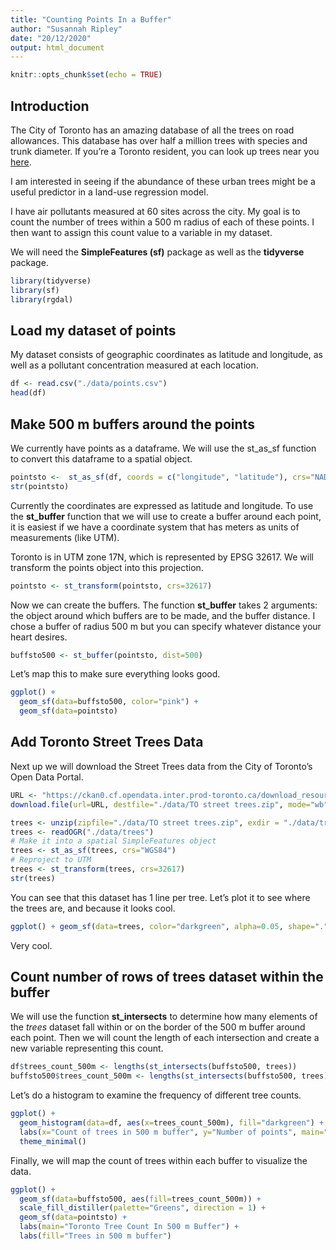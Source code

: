 ```yaml
---
title: "Counting Points In a Buffer"
author: "Susannah Ripley"
date: "20/12/2020"
output: html_document
---
```


```r
knitr::opts_chunk$set(echo = TRUE)
```

## Introduction

The City of Toronto has an amazing database of all the trees on road allowances. This database has over half a million trees with species and trunk diameter. If you're a Toronto resident, you can look up trees near you [here](http://trees.jordanteichmann.ca/).

I am interested in seeing if the abundance of these urban trees might be a useful predictor in a land-use regression model.  

I have air pollutants measured at 60 sites across the city. My goal is to count the number of trees within a 500 m radius of each of these points. I then want to assign this count value to a variable in my dataset.  

We will need the **SimpleFeatures (sf)** package as well as the **tidyverse** package.

```r
library(tidyverse)
library(sf)
library(rgdal)
```

## Load my dataset of points

My dataset consists of geographic coordinates as latitude and longitude, as well as a pollutant concentration measured at each location.

```r
df <- read.csv("./data/points.csv")
head(df)
```

## Make 500 m buffers around the points

We currently have points as a dataframe. We will use the st_as_sf function to convert this dataframe to a spatial object. 

```r
pointsto <-  st_as_sf(df, coords = c("longitude", "latitude"), crs="NAD83") 
str(pointsto)
```

Currently the coordinates are expressed as latitude and longitude. To use the **st_buffer** function that we will use to create a buffer around each point, it is easiest if we have a coordinate system that has meters as units of measurements (like UTM). 

Toronto is in UTM zone 17N, which is represented by EPSG 32617. We will transform the points object into this projection.

```r
pointsto <- st_transform(pointsto, crs=32617)
```

Now we can create the buffers. The function **st_buffer** takes 2 arguments: the object around which buffers are to be made, and the buffer distance. I chose a buffer of radius 500 m but you can specify whatever distance your heart desires. 

```r
buffsto500 <- st_buffer(pointsto, dist=500)
```

Let's map this to make sure everything looks good.

```r
ggplot() +
  geom_sf(data=buffsto500, color="pink") +
  geom_sf(data=pointsto) 
```

## Add Toronto Street Trees Data

Next up we will download the Street Trees data from the City of Toronto's Open Data Portal. 

```r
URL <- "https://ckan0.cf.opendata.inter.prod-toronto.ca/download_resource/c1229af1-8ab6-4c71-b131-8be12da59c8e"
download.file(url=URL, destfile="./data/TO street trees.zip", mode="wb")

trees <- unzip(zipfile="./data/TO street trees.zip", exdir = "./data/trees")
trees <- readOGR("./data/trees")
# Make it into a spatial SimpleFeatures object
trees <- st_as_sf(trees, crs="WGS84")
# Reproject to UTM
trees <- st_transform(trees, crs=32617)
str(trees)
```

You can see that this dataset has 1 line per tree. Let's plot it to see where the trees are, and because it looks cool.

```r
ggplot() + geom_sf(data=trees, color="darkgreen", alpha=0.05, shape=".")
```

Very cool.

## Count number of rows of trees dataset within the buffer

We will use the function **st_intersects** to determine how many elements of the *trees* dataset fall within or on the border of the 500 m buffer around each point. Then we will count the length of each intersection and create a new variable representing this count.

```r
df$trees_count_500m <- lengths(st_intersects(buffsto500, trees))
buffsto500$trees_count_500m <- lengths(st_intersects(buffsto500, trees))
```

Let's do a histogram to examine the frequency of different tree counts.  

```r
ggplot() +
  geom_histogram(data=df, aes(x=trees_count_500m), fill="darkgreen") +
  labs(x="Count of trees in 500 m buffer", y="Number of points", main="Frequency of tree counts in 500 m buffers") +
  theme_minimal()
```

Finally, we will map the count of trees within each buffer to visualize the data.

```r
ggplot() +
  geom_sf(data=buffsto500, aes(fill=trees_count_500m)) +
  scale_fill_distiller(palette="Greens", direction = 1) +
  geom_sf(data=pointsto) +
  labs(main="Toronto Tree Count In 500 m Buffer") + 
  labs(fill="Trees in 500 m buffer")
```